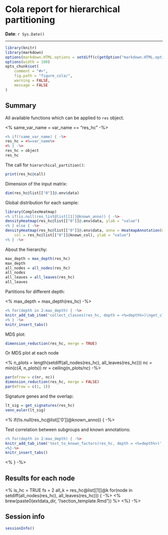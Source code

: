 Cola report for hierarchical partitioning
==================

**Date**: `r Sys.Date()`

----------------------------------------------------------------

<style type='text/css'>
<%
extdata_dir = "~/project/cola/inst/extdata";
css = paste(readLines(paste0(extdata_dir, "/custom.css")), collapse = "\n") -%>
<%= css %>
</style>

```r
library(knitr)
library(markdown)
options(markdown.HTML.options = setdiff(c(getOption("markdown.HTML.options"), "toc"), "base64_images"))
options(width = 100)
opts_chunk$set(
	comment = "#>",
	fig.path = "figure_cola/",
	warning = FALSE,
	message = FALSE
)
```

## Summary

All available functions which can be applied to `res` object.

<% same_var_name = var_name == "res_hc" -%>

```r
<% if(!same_var_name) { -%>
res_hc = <%=var_name%>
<% } -%>
res_hc = object
res_hc
```

The call for `hierarchical_partition()`:

```r
print(res_hc@call)
```


Dimension of the input matrix:

```r
dim(res_hc@list[["0"]]@.env$data)
```

Global distribution for each sample:

```r
library(ComplexHeatmap)
<% if(is.null(res_list@list[[1]]@known_anno)) { -%>
densityHeatmap(res_hc@list[["0"]]@.env$data, ylab = "value")
<% } else { -%>
densityHeatmap(res_hc@list[["0"]]@.env$data, anno = HeatmapAnnotation(df = res_hc@list[["0"]]@known_anno, 
	col = res_hc@list[["0"]]@known_col), ylab = "value")
<% } -%>
```

About the hierarchy:


```r
max_depth = max_depth(res_hc)
max_depth
all_nodes = all_nodes(res_hc)
all_nodes
all_leaves = all_leaves(res_hc)
all_leaves
```


Partitions for different depth:

<% max_depth = max_depth(res_hc) -%>

```r
<% for(depth in 2:max_depth) { -%>
knitr_add_tab_item('collect_classes(res_hc, depth = <%=depth%>)\nget_class(res_hc, depth = <%=depth%>)', 'depth = <%=depth%>')
<% } -%>
knitr_insert_tabs()
```

MDS plot:

```r
dimension_reduction(res_hc, merge = TRUE)
```

Or MDS plot at each node

<%
n_plots = length(setdiff(all_nodes(res_hc), all_leaves(res_hc)))
nc = min(c(4, n_plots))
nr = ceiling(n_plots/nc)
-%>

```r
par(mfrow = c(nr, nc))
dimension_reduction(res_hc, merge = FALSE)
par(mfrow = c(1, 1))
```

Signature genes and the overlap:

```r
lt_sig = get_signatures(res_hc)
venn_euler(lt_sig)
```


<% if(!is.null(res_hc@list[['0']]@known_anno)) { -%>

Test correlation between subgroups and known annotations:

```r
<% for(depth in 2:max_depth) { -%>
knitr_add_tab_item('test_to_known_factors(res_hc, depth = <%=depth%>)', 'depth = <%=depth%>')
<%}-%>
knitr_insert_tabs()
```

<% } -%>

## Results for each node

<%
is_hc = TRUE
fs = 2
all_k = res_hc@list[[1]]@k
for(node in setdiff(all_nodes(res_hc), all_leaves(res_hc))) { -%>
	<% brew(paste0(extdata_dir, "/section_template.Rmd")) %>
<%} -%>

## Session info

```r
sessionInfo()
```
